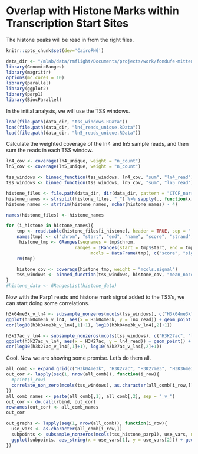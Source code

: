 # Overlap with Histone Marks within Transcription Start Sites

The histone peaks will be read in from the right files. 

```r
knitr::opts_chunk$set(dev='CairoPNG')
```

```r
data_dir <- "/mlab/data/rmflight/Documents/projects/work/fondufe-mittendorf_lab/parp1_data"
library(GenomicRanges)
library(magrittr)
options(mc.cores = 10)
library(parallel)
library(ggplot2)
library(parp1)
library(BiocParallel)
```

In the initial analysis, we will use the TSS windows. 

```r
load(file.path(data_dir, "tss_windows.RData"))
load(file.path(data_dir, "ln4_reads_unique.RData"))
load(file.path(data_dir, "ln5_reads_unique.RData"))
```

Calculate the weighted coverage of the ln4 and ln5 sample reads, and then sum the reads in each TSS window.

```r
ln4_cov <- coverage(ln4_unique, weight = "n_count")
ln5_cov <- coverage(ln5_unique, weight = "n_count")

tss_windows <- binned_function(tss_windows, ln4_cov, "sum", "ln4_read")
tss_windows <- binned_function(tss_windows, ln5_cov, "sum", "ln5_read")
```


```r
histone_files <- file.path(data_dir, dir(data_dir, pattern = "CTCF_narrow_peak_H"))
histone_names <- strsplit(histone_files, "_") %>% sapply(., function(x){x[6]})
histone_names <- strtrim(histone_names, nchar(histone_names) - 4)

names(histone_files) <- histone_names

for (i_histone in histone_names){
	tmp <- read.table(histone_files[i_histone], header = TRUE, sep = ",")
	names(tmp) <- c("chrom", "start", "end", "name", "score", "strand", "signal", "pvalue", "qvalue", "other", "id")
	 histone_tmp <- GRanges(seqnames = tmp$chrom,
				          ranges = IRanges(start = tmp$start, end = tmp$end),
					            mcols = DataFrame(tmp[, c("score", "signal", "pvalue")]), overlap = 0, overlap_ratio = 0)
	rm(tmp)

	histone_cov <- coverage(histone_tmp, weight = "mcols.signal")
	tss_windows <- binned_function(tss_windows, histone_cov, "mean_nozero", i_histone)
}
#histone_data <- GRangesList(histone_data)
```

Now with the Parp1 reads and histone mark signal added to the TSS's, we can start doing some correlations.


```r
h3k04me3k_v_ln4 <- subsample_nonzeros(mcols(tss_windows), c("H3k04me3k", "ln4_read"), non_zero = "either", n_points = 10000)
ggplot(h3k04me3k_v_ln4, aes(x = H3k04me3k, y = ln4_read)) + geom_point() + scale_y_log10() + scale_x_log10()
cor(log10(h3k04me3k_v_ln4[,1]+1), log10(h3k04me3k_v_ln4[,2]+1))

h3k27ac_v_ln4 <- subsample_nonzeros(mcols(tss_windows), c("H3K27ac", "ln4_read"), non_zero = "either", n_points = 10000)
ggplot(h3k27ac_v_ln4, aes(x = H3K27ac, y = ln4_read)) + geom_point() + scale_y_log10() + scale_x_log10()
cor(log10(h3k27ac_v_ln4[,1]+1), log10(h3k27ac_v_ln4[,2]+1))
```

Cool. Now we are showing some promise. Let's do them all.

```r
all_comb <- expand.grid(c("H3k04me3k", "H3K27ac", "H3K27me3", "H3K36me3", "H3K9me3"), c("ln4_read", "ln5_read"), stringsAsFactors = FALSE)
out_cor <- lapply(seq(1, nrow(all_comb)), function(i_row){
  #print(i_row)
  correlate_non_zero(mcols(tss_windows), as.character(all_comb[i_row,]), log_transform = TRUE, test = TRUE)
})
all_comb_names <- paste(all_comb[,1], all_comb[,2], sep = "_v_")
out_cor <- do.call(rbind, out_cor)
rownames(out_cor) <- all_comb_names
out_cor
```

```r
out_graphs <- lapply(seq(1, nrow(all_comb)), function(i_row){
  use_vars <- as.character(all_comb[i_row,])
  subpoints <- subsample_nonzeros(mcols(tss_histone_parp1), use_vars, non_zero = "both", n_points = 10000)
  ggplot(subpoints, aes_string(x = use_vars[1], y = use_vars[2])) + geom_point() + scale_y_log10() + scale_x_log10()
})
```

